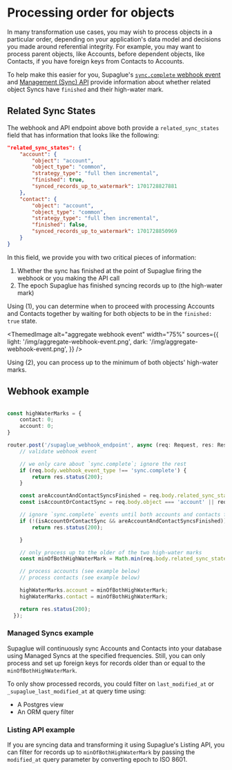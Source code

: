 
# Processing order for objects

In many transformation use cases, you may wish to process objects in a particular order, depending on your application's data model and decisions you made around referential integrity. For example, you may want to process parent objects, like Accounts, before dependent objects, like Contacts, if you have foreign keys from Contacts to Accounts.

To help make this easier for you, Supaglue's [`sync.complete` webhook event](https://docs.supaglue.com/api/v2/mgmt/sync-complete) and [Management (Sync) API](https://docs.supaglue.com/api/v2/mgmt/get-syncs) provide information about whether related object Syncs have `finished` and their high-water mark.

## Related Sync States

The webhook and API endpoint above both provide a `related_sync_states` field that has information that looks like the following:

```json
"related_sync_states": {
    "account": {
        "object": "account",
        "object_type": "common",
        "strategy_type": "full then incremental",
        "finished": true,
        "synced_records_up_to_watermark": 1701728827881
    },
    "contact": {
        "object": "account",
        "object_type": "common",
        "strategy_type": "full then incremental",
        "finished": false,
        "synced_records_up_to_watermark": 1701728850969
    }
}
```

In this field, we provide you with two critical pieces of information: 

1. Whether the sync has finished at the point of Supaglue firing the webhook or you making the API call
2. The epoch Supaglue has finished syncing records up to (the high-water mark)

Using (1), you can determine when to proceed with processing Accounts and Contacts together by waiting for both objects to be in the `finished: true` state.

<ThemedImage
  alt="aggregate webhook event"
  width="75%"
  sources={{
    light: '/img/aggregate-webhook-event.png',
    dark: '/img/aggregate-webhook-event.png',
  }}
/>

Using (2), you can process up to the minimum of both objects' high-water marks.

## Webhook example

```typescript

const highWaterMarks = {
    contact: 0;
    account: 0;
}

router.post('/supaglue_webhook_endpoint', async (req: Request, res: Response) => {
    // validate webhook event

    // we only care about `sync.complete`; ignore the rest
    if (req.body.webhook_event_type !== 'sync.complete') {
        return res.status(200);
    }

    const areAccountAndContactSyncsFinished = req.body.related_sync_states.account.finished && req.body.related_sync_states.contact.finished;
    const isAccountOrContactSync = req.body.object === 'account' || req.body.object === 'contact';

    // ignore `sync.complete` events until both accounts and contacts finish
    if (!(isAccountOrContactSync && areAccountAndContactSyncsFinished)) {
        return res.status(200);

    }

    // only process up to the older of the two high-water marks
    const minOfBothHighWaterMark = Math.min(req.body.related_sync_states.account.synced_records_up_to_watermark, req.body.related_sync_states.contact.synced_records_up_to_watermark);

    // process accounts (see example below)
    // process contacts (see example below)

    highWaterMarks.account = minOfBothHighWaterMark;
    highWaterMarks.contact = minOfBothHighWaterMark;

    return res.status(200);
  });
```

### Managed Syncs example

Supaglue will continuously sync Accounts and Contacts into your database using Managed Syncs at the specified frequencies. Still, you can only process and set up foreign keys for records older than or equal to the `minOfBothHighWaterMark`.

To only show processed records, you could filter on `last_modified_at` or `_supaglue_last_modified_at` at query time using:

- A Postgres view
- An ORM query filter

### Listing API example

If you are syncing data and transforming it using Supaglue's Listing API, you can filter for records up to `minOfBothHighWaterMark` by passing the `modified_at` query parameter by converting epoch to ISO 8601.
